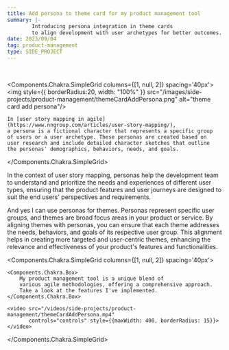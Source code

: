 ```yaml
---
title: Add persona to theme card for my product management tool
summary: |-
        Introducing persona integration in theme cards
        to align development with user archetypes for better outcomes.
date: 2023/09/04
tag: product-management
type: SIDE_PROJECT
---
```



<br/>

<Components.Chakra.SimpleGrid columns={[1, null, 2]} spacing='40px'>
    <img style={{
        borderRadius:20,
        width: "100%"
    }} src="/images/side-projects/product-management/themeCardAddPersona.png" alt="theme card add persona"/>

    In [user story mapping in agile](https://www.nngroup.com/articles/user-story-mapping/),
    a persona is a fictional character that represents a specific group
    of users or a user archetype. These personas are created based on
    user research and include detailed character sketches that outline
    the personas' demographics, behaviors, needs, and goals.

</Components.Chakra.SimpleGrid>

In the context of user story mapping,
personas help the development team to understand and prioritize
the needs and experiences of different user types, ensuring that
the product features and user journeys are designed to suit the
end users' perspectives and requirements.

And yes I can use personas for themes.
Personas represent specific user groups,
and themes are broad focus areas in your product or service.
By aligning themes with personas, you can ensure that
each theme addresses the needs, behaviors,
and goals of its respective user group.
This alignment helps in creating more targeted
and user-centric themes, enhancing the relevance
and effectiveness of your product's features and functionalities.

<Components.Chakra.SimpleGrid columns={[1, null, 2]} spacing='40px'>

    <Components.Chakra.Box>
        My product management tool is a unique blend of
        various agile methodologies, offering a comprehensive approach.
        Take a look at the features I've implemented.
    </Components.Chakra.Box>

    <video src="/videos/side-projects/product-management/themeCardAddPersona.mp4"
           controls="controls" style={{maxWidth: 400, borderRadius: 15}}>
    </video>

</Components.Chakra.SimpleGrid>





